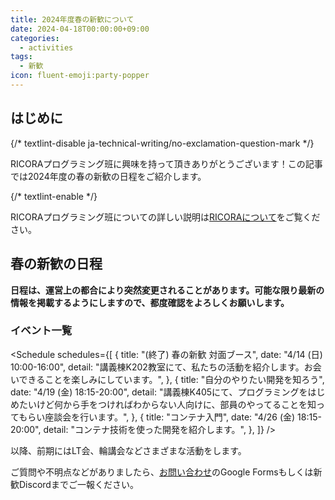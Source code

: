 ```yaml
---
title: 2024年度春の新歓について
date: 2024-04-18T00:00:00+09:00
categories:
  - activities
tags:
  - 新歓
icon: fluent-emoji:party-popper
---
```



## はじめに

{/* textlint-disable ja-technical-writing/no-exclamation-question-mark */}

RICORAプログラミング班に興味を持って頂きありがとうございます！この記事では2024年度の春の新歓の日程をご紹介します。

{/* textlint-enable */}

RICORAプログラミング班についての詳しい説明は[RICORAについて](/about)をご覧ください。

## 春の新歓の日程

**日程は、運営上の都合により突然変更されることがあります。可能な限り最新の情報を掲載するようにしますので、都度確認をよろしくお願いします。**

### イベント一覧

<Schedule
  schedules={[
    {
      title: "(終了) 春の新歓 対面ブース",
      date: "4/14 (日) 10:00-16:00",
      detail: "講義棟K202教室にて、私たちの活動を紹介します。お会いできることを楽しみにしています。",
    },
    {
      title: "自分のやりたい開発を知ろう",
      date: "4/19 (金) 18:15-20:00",
      detail:
        "講義棟K405にて、プログラミングをはじめたいけど何から手をつければわからない人向けに、部員のやってることを知ってもらい座談会を行います。",
    },
    {
      title: "コンテナ入門",
      date: "4/26 (金) 18:15-20:00",
      detail: "コンテナ技術を使った開発を紹介します。",
    },
  ]}
/>

以降、前期にはLT会、輪講会などさまざまな活動をします。

ご質問や不明点などがありましたら、[お問い合わせ](/contact/)のGoogle Formsもしくは新歓Discordまでご一報ください。
